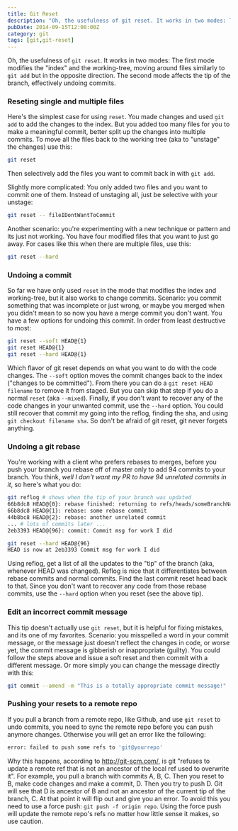 ```yaml
---
title: Git Reset
description: "Oh, the usefulness of git reset. It works in two modes: The first mode modifies the \"index\" and the working-tree, moving around files similarly to git add but in the opposite direction. The second mode affects the tip of the branch, effectively undoing commits."
pubDate: 2014-09-15T12:00:00Z
category: git
tags: [git,git-reset]
---
```


Oh, the usefulness of `git reset`. It works in two modes: The first mode modifies the "index" and the working-tree, moving around files similarly to `git add` but in the opposite direction. The second mode affects the tip of the branch, effectively undoing commits.  

### Reseting single and multiple files

Here's the simplest case for using `reset`. You made changes and used `git add` to add the changes to the index. But you added too many files for you to make a meaningful commit, better split up the changes into multiple commits. To move all the files back to the working tree (aka to "unstage" the changes) use this:

```bash
git reset
```

Then selectively add the files you want to commit back in with `git add`. 

Slightly more complicated: You only added two files and you want to commit one of them. Instead of unstaging all, just be selective with your unstage:

```bash
git reset -- fileIDontWantToCommit
```

Another scenario: you're experimenting with a new technique or pattern and its just not working. You have four modified files that you want to just go away. For cases like this when there are multiple files, use this:

```bash
git reset --hard
```

### Undoing a commit

So far we have only used `reset` in the mode that modifies the index and working-tree, but it also works to change commits. Scenario: you commit something that was incomplete or just wrong, or maybe you merged when you didn't mean to so now you have a merge commit you don't want. You have a few options for undoing this commit. In order from least destructive to most:

```bash
git reset --soft HEAD@{1}
git reset HEAD@{1}
git reset --hard HEAD@{1}
```

Which flavor of git reset depends on what you want to do with the code changes. The `--soft` option moves the commit changes back to the index ("changes to be committed"). From there you can do a `git reset HEAD filename` to remove it from staged. But you can skip that step if you do a normal `reset` (aka `--mixed`). Finally, if you don't want to recover any of the code changes in your unwanted commit, use the `--hard` option. You could still recover that commit my going into the reflog, finding the sha, and using `git checkout filename sha`. So don't be afraid of git reset, git never forgets anything.


### Undoing a git rebase

You're working with a client who prefers rebases to merges, before you push your branch you rebase off of master only to add 94 commits to your branch. You think, _well I don't want my PR to have 94 unrelated commits in it_, so here's what you do:

```bash
git reflog # shows when the tip of your branch was updated
66b8dc8 HEAD@{0}: rebase finished: returning to refs/heads/someBranchName
66b8dc8 HEAD@{1}: rebase: some rebase commit
44b8bc8 HEAD@{2}: rebase: another unrelated commit 
... # lots of commits later ...
2eb3393 HEAD@{96}: commit: Commit msg for work I did

git reset --hard HEAD@{96}
HEAD is now at 2eb3393 Commit msg for work I did
```

Using reflog, get a list of all the updates to the "tip" of the branch (aka, whenever HEAD was changed). Reflog is nice that it differentiates between rebase commits and normal commits. Find the last commit reset head back to that. Since you don't want to recover any code from those rebase commits, use the `--hard` option when you reset (see the above tip).

### Edit an incorrect commit message

This tip doesn't actually use `git reset`, but it is helpful for fixing mistakes, and its one of my favorites. Scenario: you misspelled a word in your commit message, or the message just doesn't reflect the changes in code, or worse yet, the commit message is gibberish or inappropriate (guilty). You could follow the steps above and issue a soft reset and then commit with a different message. Or more simply you can change the message directly with this:

```bash
git commit --amend -m "This is a totally appropriate commit message!"
```
 
### Pushing your resets to a remote repo

If you pull a branch from a remote repo, like Github, and use `git reset` to undo commits, you need to sync the remote repo before you can push anymore changes. Otherwise you will get an error like the following:    

```bash
error: failed to push some refs to 'git@yourrepo'
```

Why this happens, according to http://git-scm.com/, is git "refuses to update a remote ref that is not an ancestor of the local ref used to overwrite it". For example, you pull a branch with commits A, B, C. Then you reset to B, make code changes and make a commit, D. Then you try to push D. Git will see that D is ancestor of B and not an ancestor of the current tip of the branch, C. At that point it will flip out and give you an error. To avoid this you need to use a force push: `git push -f origin repo`. Using the force push will update the remote repo's refs no matter how little sense it makes, so use caution.